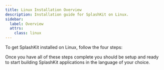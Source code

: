 ```yaml
---
title: Linux Installation Overview
description: Installation guide for SplashKit on Linux.
sidebar:
  label: Overview
  attrs:
    class: linux
---
```


To get SplashKit installed on Linux, follow the four steps:


<CardGrid>
  <LinkCard
    title="Install Command Line Tools"
    description="Step 1"
    href="/installation/linux/step-1/"
  />
  <LinkCard
    title="Install SplashKit"
    description="Step 2"
    href="/installation/linux/step-2/"
  />
  <LinkCard
    title="Install Visual Studio Code"
    description="Step 3"
    href="/installation/linux/step-3/"
  />
  <LinkCard
    title="Install Language Specific Tools"
    description="Step 4"
    href="/installation/linux/step-4/"
  />
</CardGrid>

Once you have all of these steps complete you should be setup and ready to
start building SplashKit applications in the language of your choice.
